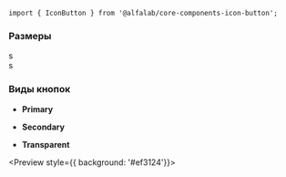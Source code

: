




<Meta
    title='Компоненты'
    component={IconButton}
/>


<!-- Canvas -->

<Story name='IconButton'>
    <IconButton
        size={select('size', ['s', 'm'], 'm')}
        view={select('view', ['primary', 'secondary', 'transparent'], 'primary')}
        icon={StarMIcon}
    />
</Story>


<!-- Docs -->

<ComponentHeader
    name='IconButton'
    version={version}
    package='@alfalab/core-components-icon-button'
    stage={1}
    design='https://www.figma.com/file/KlFOLLkKO8rtvvQE3RXuhq/Click-Library?node-id=21264%3A120061'
/>

```tsx
import { IconButton } from '@alfalab/core-components-icon-button';
```

### Размеры

<Preview>
    <Container>
        <Row>
            <Col>
                <div>s</div>
                <IconButton view='primary' size='s' icon={StarMIcon} />
            </Col>
            <Col>
                <div>s</div>
                <IconButton view='primary' size='m' icon={StarMIcon} />
            </Col>
        </Row>
    </Container>
</Preview>

### Виды кнопок

- <b>Primary</b>

<Preview>
    <Container>
        <Row>
            <Col>
                <IconButton view='primary' icon={StarMIcon} />
            </Col>
            <Col>
                <IconButton view='primary' icon={BankAlfaXxlBlackIcon} />
            </Col>
        </Row>
    </Container>
</Preview>

- <b>Secondary</b>

<Preview>
    <Container>
        <Row>
            <Col>
                <IconButton view='secondary' icon={StarMIcon} />
            </Col>
            <Col>
                <IconButton view='secondary' icon={BankAlfaXxlBlackIcon} />
            </Col>
        </Row>
    </Container>
</Preview>

- <b>Transparent</b>

<Preview style={{ background: '#ef3124'}}>
    <Container>
        <Row>
            <Col>
                <IconButton view='transparent' icon={StarMIcon} />
            </Col>
            <Col>
                <IconButton view='transparent' icon={BankAlfaXxlBlackIcon} />
            </Col>
        </Row>
    </Container>
</Preview>

<Props of={IconButton} />
